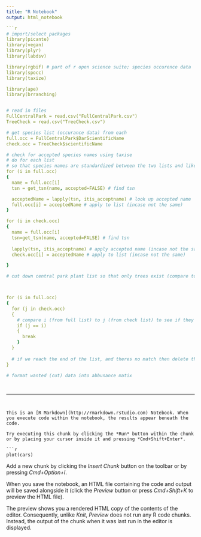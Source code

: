 ```yaml
---
title: "R Notebook"
output: html_notebook

```r
# import/select packages
library(picante)
library(vegan)
library(plyr)
library(labdsv)

library(rgbif) # part of r open science suite; species occurence data
library(spocc)
library(taxize)

library(ape)
library(brranching)


# read in files 
FullCentralPark = read.csv("FullCentralPark.csv") 
TreeCheck = read.csv("TreeCheck.csv")

# get species list (occurance data) from each
full.occ = FullCentralPark$DarScientificName
check.occ = TreeCheck$scientificName

# check for accepted species names using taxise 
# do for each list
# so that species names are standardized between the two lists and like samples match up
for (i in full.occ)
{
  name = full.occ[i]
  tsn = get_tsn(name, accepted=FALSE) # find tsn

  acceptedName = lapply(tsn, itis_acceptname) # look up accepted name 
  full.occ[i] = acceptedName # apply to list (incase not the same) 
}

for (i in check.occ)
{
  name = full.occ[i]
  tsn=get_tsn(name, accepted=FALSE) # find tsn
  
  lapply(tsn, itis_acceptname) # apply accepted name (incase not the same)
  check.occ[i] = acceptedName # apply to list (incase not the same) 

}

# cut down central park plant list so that only trees exist (compare to list of known central park trees)



for (i in full.occ)
{ 
  for (j in check.occ)
  {
    # compare i (from full list) to j (from check list) to see if they match - if they do keep, if not, keep cycling 
    if (j == i)
    {
      break
    }
  }
  
  # if we reach the end of the list, and theres no match then delete the data point 
}

# format wanted (cut) data into abbunance matix




```


---
```


This is an [R Markdown](http://rmarkdown.rstudio.com) Notebook. When you execute code within the notebook, the results appear beneath the code. 

Try executing this chunk by clicking the *Run* button within the chunk or by placing your cursor inside it and pressing *Cmd+Shift+Enter*. 

```r
plot(cars)
```

Add a new chunk by clicking the *Insert Chunk* button on the toolbar or by pressing *Cmd+Option+I*.

When you save the notebook, an HTML file containing the code and output will be saved alongside it (click the *Preview* button or press *Cmd+Shift+K* to preview the HTML file). 

The preview shows you a rendered HTML copy of the contents of the editor. Consequently, unlike *Knit*, *Preview* does not run any R code chunks. Instead, the output of the chunk when it was last run in the editor is displayed.


